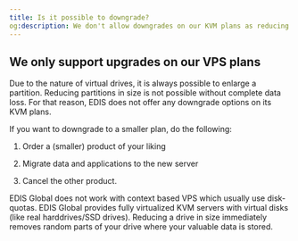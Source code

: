 ```yaml
---
title: Is it possible to downgrade?
og:description: We don't allow downgrades on our KVM plans as reducing partitions in size is not possible without data loss.
---
```


## We only support upgrades on our VPS plans

Due to the nature of virtual drives, it is always possible to enlarge a partition. Reducing partitions in size is not possible without complete data loss. For that reason, EDIS does not offer any downgrade options on its KVM plans.&#x20;

If you want to downgrade to a smaller plan, do the following:

1. Order a (smaller) product of your liking

2. Migrate data and applications to the new server

3. Cancel the other product.

<Note>
  EDIS Global does not work with context based VPS which usually use
  disk-quotas. EDIS Global provides fully virtualized KVM servers with virtual
  disks (like real harddrives/SSD drives). Reducing a drive in size immediately
  removes random parts of your drive where your valuable data is stored.
</Note>
